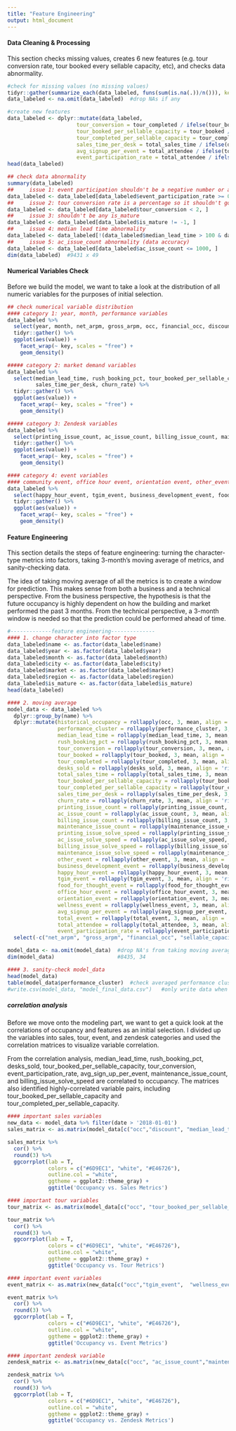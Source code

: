 ```yaml
---
title: "Feature Engineering"
output: html_document
---
```

#### Data Cleaning & Processing
This section checks missing values, creates 6 new features (e.g. tour conversion rate, tour booked every sellable capacity, etc), and 
checks data abnormality. 
```r
#check for missing values (no missing values)
tidyr::gather(summarize_each(data_labeled, funs(sum(is.na(.))/n())), key = "feature", value = "missing_pct")
data_labeled <- na.omit(data_labeled)  #drop NAs if any

#create new features
data_labeled <- dplyr::mutate(data_labeled, 
                      tour_conversion = tour_completed / ifelse(tour_booked == 0, 1, tour_booked),
                      tour_booked_per_sellable_capacity = tour_booked / ifelse(sellable_capacity == 0, 1, sellable_capacity),
                      tour_completed_per_sellable_capacity = tour_completed / ifelse(sellable_capacity == 0, 1, sellable_capacity),
                      sales_time_per_desk = total_sales_time / ifelse(desks_sold ==0, 1, desks_sold),
                      avg_signup_per_event = total_attendee / ifelse(total_event == 0, 1, total_event),
                      event_participation_rate = total_attendee / ifelse(occupied_capacity == 0, 1, occupied_capacity))
head(data_labeled)

## check data abnormality
summary(data_labeled)   
##     issue 1: event participation shouldn't be a negative number or anything too high (>100)
data_labeled <- data_labeled[data_labeled$event_participation_rate >= 0 | data_labeled$event_participation_rate <= 100,]  
##     issue 2: tour conversion rate is a percentage so it shouldn't go over 1
data_labeled <- data_labeled[data_labeled$tour_conversion < 2, ]
##     issue 3: shouldn't be any is_mature 
data_labeled <- data_labeled[data_labeled$is_mature != -1, ]
##     issue 4: median lead time abnormality
data_labeled <- data_labeled[!(data_labeled$median_lead_time > 100 & data_labeled$occ < 0.8), ]
##     issue 5: ac_issue_count abnormality (data accuracy)
data_labeled <- data_labeled[data_labeled$ac_issue_count <= 1000, ]
dim(data_labeled)  #9431 x 49
```

#### Numerical Variables Check
Before we build the model, we want to take a look at the distribution of all numeric variables for the purposes of initial selection.
```r
## check numerical variable distribution
#### category 1: year, month, performance variables
data_labeled %>%
  select(year, month, net_arpm, gross_arpm, occ, financial_occ, discount) %>% 
  tidyr::gather() %>% 
  ggplot(aes(value)) +
    facet_wrap(~ key, scales = "free") +
    geom_density()

##### category 2: market demand variables
data_labeled %>% 
  select(median_lead_time, rush_booking_pct, tour_booked_per_sellable_capacity, tour_booked_per_sellable_capacity, tour_conversion,
         sales_time_per_desk, churn_rate) %>% 
  tidyr::gather() %>% 
  ggplot(aes(value)) +
    facet_wrap(~ key, scales = "free") +
    geom_density()

##### category 3: Zendesk variables
data_labeled %>% 
  select(printing_issue_count, ac_issue_count, billing_issue_count, maintenance_issue_count, printing_issue_solve_speed, ac_issue_solve_speed, billing_issue_solve_speed, maintenance_issue_solve_speed) %>% 
  tidyr::gather() %>% 
  ggplot(aes(value)) +
    facet_wrap(~ key, scales = "free") +
    geom_density()

#### category 4: event variables
#### community event, office hour event, orientation event, other_event might not be good predictors
data_labeled %>% 
  select(happy_hour_event, tgim_event, business_development_event, food_for_thought_event, office_hour_event, community_event, other_event, total_event, total_attendee, orientation_event, wellness_event, total_event, business_development_event, avg_signup_per_event, event_participation_rate) %>% 
  tidyr::gather() %>% 
  ggplot(aes(value)) +
    facet_wrap(~ key, scales = "free") +
    geom_density()
```


#### Feature Engineering
This section details the steps of feature engineering: turning the character-type metrics into factors, taking 3-month's moving average of metrics, and sanity-checking data. 

The idea of taking moving average of all the metrics is to create a window for prediction. This makes sense from both a business and a technical perspective. From the business perspective, the hypothesis is that the future occupancy is highly dependent on how the building and market performed the past 3 months. From the technical perspective, a 3-month window is needed so that the prediction could be performed ahead of time.
```r
#-------------feature engineering--------------
#### 1. change character into factor type
data_labeled$name <- as.factor(data_labeled$name)
data_labeled$year <- as.factor(data_labeled$year)
data_labeled$month <- as.factor(data_labeled$month)
data_labeled$city <- as.factor(data_labeled$city)
data_labeled$market <- as.factor(data_labeled$market)
data_labeled$region <- as.factor(data_labeled$region)
data_labeled$is_mature <- as.factor(data_labeled$is_mature)
head(data_labeled)

#### 2. moving average
model_data <- data_labeled %>% 
  dplyr::group_by(name) %>% 
  dplyr::mutate(historical_occupancy = rollapply(occ, 3, mean, align = 'right', fill = NA),
                performance_cluster = rollapply(performance_cluster, 3, mean, align = 'right', fill = NA),
                median_lead_time = rollapply(median_lead_time, 3, mean, align = 'right', fill = NA),
                rush_booking_pct = rollapply(rush_booking_pct, 3, mean, align = 'right', fill = NA),
                tour_conversion = rollapply(tour_conversion, 3, mean, align = 'right', fill = NA),
                tour_booked = rollapply(tour_booked, 3, mean, align = 'right', fill = NA),
                tour_completed = rollapply(tour_completed, 3, mean, align = 'right', fill = NA),
                desks_sold = rollapply(desks_sold, 3, mean, align = 'right', fill = NA),
                total_sales_time = rollapply(total_sales_time, 3, mean, align = 'right', fill = NA),
                tour_booked_per_sellable_capacity = rollapply(tour_booked_per_sellable_capacity, 3, mean, align = 'right', fill = NA),
                tour_completed_per_sellable_capacity = rollapply(tour_completed_per_sellable_capacity, 3, mean, align = 'right', fill = NA),
                sales_time_per_desk = rollapply(sales_time_per_desk, 3, mean, align = 'right', fill = NA),
                churn_rate = rollapply(churn_rate, 3, mean, align = 'right', fill = NA),
                printing_issue_count = rollapply(printing_issue_count, 3, mean, align = 'right', fill = NA),
                ac_issue_count = rollapply(ac_issue_count, 3, mean, align = 'right', fill = NA),
                billing_issue_count = rollapply(billing_issue_count, 3, mean, align = 'right', fill = NA),
                maintenance_issue_count = rollapply(maintenance_issue_count, 3, mean, align = 'right', fill = NA),
                printing_issue_solve_speed = rollapply(printing_issue_solve_speed, 3, mean, align = 'right', fill =NA),
                ac_issue_solve_speed = rollapply(ac_issue_solve_speed, 3, mean, align = 'right', fill = NA),
                billing_issue_solve_speed = rollapply(billing_issue_solve_speed, 3, mean, align = 'right', fill = NA),
                maintenance_issue_solve_speed = rollapply(maintenance_issue_solve_speed, 3, mean, align = 'right', fill = NA),
                other_event = rollapply(other_event, 3, mean, align = 'right', fill = NA),
                business_development_event = rollapply(business_development_event, 3, mean, align = 'right', fill = NA),
                happy_hour_event = rollapply(happy_hour_event, 3, mean, align = 'right', fill = NA),
                tgim_event = rollapply(tgim_event, 3, mean, align = 'right', fill = NA),
                food_for_thought_event = rollapply(food_for_thought_event, 3, mean, align = 'right', fill = NA),
                office_hour_event = rollapply(office_hour_event, 3, mean, align = 'right', fill = NA),
                orientation_event = rollapply(orientation_event, 3, mean, align = 'right', fill = NA),
                wellness_event = rollapply(wellness_event, 3, mean, align = 'right', fill = NA),
                avg_signup_per_event = rollapply(avg_signup_per_event, 3, mean, align = 'right', fill = NA),
                total_event = rollapply(total_event, 3, mean, align = 'right', fill = NA),
                total_attendee = rollapply(total_attendee, 3, mean, align = 'right', fill = NA),
                event_participation_rate = rollapply(event_participation_rate, 3, mean, align = 'right', fill = NA)) %>% 
  select(-c("net_arpm", "gross_arpm", "financial_occ", "sellable_capacity", "total_capacity", "occupied_capacity", "community_event", "orientation_event", "office_hour_event", "other_event", "tour_booked", "tour_completed", "desks_sold", "total_sales_time", "total_event", "total_attendee"))

model_data <- na.omit(model_data)  #drop NA's from taking moving average
dim(model_data)                    #8435, 34

#### 3. sanity-check model_data
head(model_data)
table(model_data$performance_cluster)  #check averaged performance cluster
#write.csv(model_data, "model_final_data.csv")   #only write data when necessary
```

##### correlation analysis
Before we move onto the modeling part, we want to get a quick look at the correlations of occupancy and features as an initial selection. I divided up the variables into sales, tour, event, and zendesk categories and used the correlation matrices to visualize variable correlation.

From the correlation analysis, median_lead_time, rush_booking_pct, desks_sold, tour_booked_per_sellable_capacity, tour_conversion, event_participation_rate, avg_sign_up_per_event, maintenance_issue_count, and billing_issue_solve_speed are correlated to occupancy. The matrices also identified highly-correlated variable pairs, including tour_booked_per_sellable_capacity and tour_completed_per_sellable_capacity.
```r
#### important sales variables
new_data <- model_data %>% filter(date > '2018-01-01')
sales_matrix <- as.matrix(model_data[c("occ","discount", "median_lead_time", "rush_booking_pct", "sales_time_per_desk", "churn_rate")])

sales_matrix %>% 
  cor() %>% 
  round(3) %>% 
  ggcorrplot(lab = T, 
             colors = c("#6D9EC1", "white", "#E46726"),
             outline.col = "white",
             ggtheme = ggplot2::theme_gray) + 
             ggtitle('Occupancy vs. Sales Metrics')

#### important tour variables
tour_matrix <- as.matrix(model_data[c("occ", "tour_booked_per_sellable_capacity", "tour_completed_per_sellable_capacity", "tour_conversion")])

tour_matrix %>% 
  cor() %>% 
  round(3) %>% 
  ggcorrplot(lab = T, 
             colors = c("#6D9EC1", "white", "#E46726"),
             outline.col = "white",
             ggtheme = ggplot2::theme_gray) + 
             ggtitle('Occupancy vs. Tour Metrics')

#### important event variables
event_matrix <- as.matrix(new_data[c("occ","tgim_event",  "wellness_event", "avg_signup_per_event", "event_participation_rate")])

event_matrix %>% 
  cor() %>% 
  round(3) %>% 
  ggcorrplot(lab = T, 
             colors = c("#6D9EC1", "white", "#E46726"),
             outline.col = "white",
             ggtheme = ggplot2::theme_gray) + 
             ggtitle('Occupancy vs. Event Metrics')

#### important zendesk variable
zendesk_matrix <- as.matrix(new_data[c("occ", "ac_issue_count","maintenance_issue_count", "printing_issue_solve_speed","billing_issue_solve_speed", "printing_issue_count" )])

zendesk_matrix %>% 
  cor() %>% 
  round(3) %>% 
  ggcorrplot(lab = T, 
             colors = c("#6D9EC1", "white", "#E46726"),
             outline.col = "white",
             ggtheme = ggplot2::theme_gray) + 
             ggtitle('Occupancy vs. Zendesk Metrics')
```

